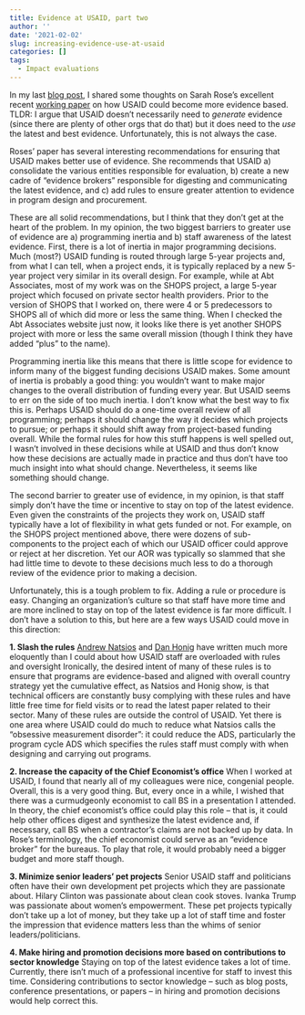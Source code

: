 ---
title: Evidence at USAID, part two
author: ''
date: '2021-02-02'
slug: increasing-evidence-use-at-usaid
categories: []
tags: 
  - Impact evaluations
---

In my last [blog post](https://www.dougjohnson.in/post/evidence-based-programming-at-usaid/), I shared some thoughts on Sarah Rose's excellent recent [working paper](https://www.cgdev.org/publication/establishing-usaid-leader-evidence-based-foreign-aid) on how USAID could become more evidence based. TLDR: I argue that USAID doesn't necessarily need to *generate* evidence (since there are plenty of other orgs that do that) but it does need to the *use* the latest and best evidence. Unfortunately, this is not always the case.

Roses' paper has several interesting recommendations for ensuring that USAID makes better use of evidence. She recommends that USAID a) consolidate the various entities responsible for evaluation, b) create a new cadre of "evidence brokers" responsible for digesting and communicating the latest evidence, and c) add rules to ensure greater attention to evidence in program design and procurement.

These are all solid recommendations, but I think that they don't get at the heart of the problem. In my opinion, the two biggest barriers to greater use of evidence are a) programming inertia and b) staff awareness of the latest evidence. First, there is a lot of inertia in major programming decisions. Much (most?) USAID funding is routed through large 5-year projects and, from what I can tell, when a project ends, it is typically replaced by a new 5-year project very similar in its overall design. For example, while at Abt Associates, most of my work was on the SHOPS project, a large 5-year project which focused on private sector health providers. Prior to the version of SHOPS that I worked on, there were 4 or 5 predecessors to SHOPS all of which did more or less the same thing. When I checked the Abt Associates website just now, it looks like there is yet another SHOPS project with more or less the same overall mission (though I think they have added "plus" to the name). 

Programming inertia like this means that there is little scope for evidence to inform many of the biggest funding decisions USAID makes. Some amount of inertia is probably a good thing: you wouldn't want to make major changes to the overall distribution of funding every year. But USAID seems to err on the side of too much inertia. I don't know what the best way to fix this is. Perhaps USAID should do a one-time overall review of all programming; perhaps it should change the way it decides which projects to pursue; or perhaps it should shift away from project-based funding overall. While the formal rules for how this stuff happens is well spelled out, I wasn't involved in these decisions while at USAID and thus don't know how these decisions are actually made in practice and thus don't have too much insight into what should change. Nevertheless, it seems like something should change.

The second barrier to greater use of evidence, in my opinion, is that staff simply don't have the time or incentive to stay on top of the latest evidence. Even given the constraints of the projects they work on, USAID staff typically have a lot of flexibility in what gets funded or not. For example, on the SHOPS project mentioned above, there were dozens of sub-components to the project each of which our USAID officer could approve or reject at her discretion. Yet our AOR was typically so slammed that she had little time to devote to these decisions much less to do a thorough review of the evidence prior to making a decision. 

Unfortunately, this is a tough problem to fix. Adding a rule or procedure is easy. Changing an organization's culture so that staff have more time and are more inclined to stay on top of the latest evidence is far more difficult. I don't have a solution to this, but here are a few ways USAID could move in this direction:

**1. Slash the rules** [Andrew Natsios](https://www.cgdev.org/sites/default/files/1424271_file_Natsios_Counterbureaucracy.pdf) and [Dan Honig](https://dash.harvard.edu/bitstream/handle/1/17467366/HONIG-DISSERTATION-2015.pdf?sequence=4&isAllowed=y) have written much more eloquently than I could about how USAID staff are overloaded with rules and oversight Ironically, the desired intent of many of these rules is to ensure that programs are evidence-based and aligned with overall country strategy yet the cumulative effect, as Natsios and Honig show, is that technical officers are constantly busy complying with these rules and have little free time for field visits or to read the latest paper related to their sector. Many of these rules are outside the control of USAID. Yet there is one area where USAID could do much to reduce what Natsios calls the "obsessive measurement disorder": it could reduce the ADS, particularly the program cycle ADS which specifies the rules staff must comply with when designing and carrying out programs.

**2. Increase the capacity of the Chief Economist's office** When I worked at USAID, I found that nearly all of my colleagues were nice, congenial people. Overall, this is a very good thing. But, every once in a while, I wished that there was a curmudgeonly economist to call BS in a presentation I attended. In theory, the chief economist's office could play this role -- that is, it could help other offices digest and synthesize the latest evidence and, if necessary, call BS when a contractor's claims are not backed up by data. In Rose's terminology, the chief economist could serve as an "evidence broker" for the bureaus. To play that role, it would probably need a bigger budget and more staff though.

**3. Minimize senior leaders' pet projects** Senior USAID staff and politicians often have their own development pet projects which they are passionate about. Hilary Clinton was passionate about clean cook stoves. Ivanka Trump was passionate about women's empowerment. These pet projects typically don't take up a lot of money, but they take up a lot of staff time and foster the impression that evidence matters less than the whims of senior leaders/politicians.

**4. Make hiring and promotion decisions more based on contributions to sector knowledge** Staying on top of the latest evidence takes a lot of time. Currently, there isn't much of a professional incentive for staff to invest this time. Considering contributions to sector knowledge -- such as blog posts, conference presentations, or papers -- in hiring and promotion decisions would help correct this.


